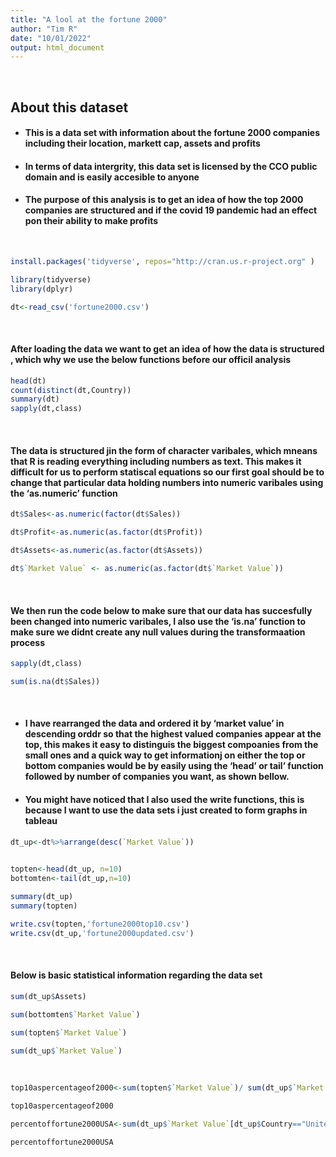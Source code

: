 ```yaml
---
title: "A lool at the fortune 2000"
author: "Tim R"
date: "10/01/2022"
output: html_document
---
```


$~$

## About this dataset

* #### This is a data set with information about the fortune 2000 companies including their location, markett cap, assets and profits 

* #### In terms of data intergrity, this data set is licensed by the CCO public domain and is easily accesible to anyone

* #### The purpose of this analysis is to get an idea of how the top 2000 companies are structured and if the covid 19 pandemic had an effect pon their ability to make profits

$~$



```r

install.packages('tidyverse', repos="http://cran.us.r-project.org" )

library(tidyverse)
library(dplyr)

dt<-read_csv('fortune2000.csv')
```
$~$

#### After loading the data we want to get an idea of how the data is structured , which why we use the below functions before our officil analysis
```r
head(dt)
count(distinct(dt,Country)) 
summary(dt)
sapply(dt,class)
```

$~$

#### The data is structured jin the form of character varibales, which mneans that R is reading everything including numbers as text. This makes it difficult for us to perform statiscal equations so our first goal should be to change that particular data holding numbers into numeric varibales using the 'as.numeric' function
```r
dt$Sales<-as.numeric(factor(dt$Sales))

dt$Profit<-as.numeric(as.factor(dt$Profit))

dt$Assets<-as.numeric(as.factor(dt$Assets))

dt$`Market Value` <- as.numeric(as.factor(dt$`Market Value`))
```

$~$

#### We then run the code below to make sure that our data has succesfully been changed into numeric varibales, I also use the 'is.na' function to make sure we didnt create any null values during the transformaation process
```r
sapply(dt,class)

sum(is.na(dt$Sales))
```

$~$

* #### I have rearranged the data and ordered it by 'market value' in descending orddr so that the highest valued companies appear at the top, this makes it easy to distinguis the biggest compoanies from the small ones and a quick way to get informationj on either the top or bottom companies would be by easily using the 'head' or tail' function followed by number of companies you want, as shown bellow.

* #### You might have noticed that I also used the write functions, this is because I want to use the data sets i just created to form graphs in tableau

```r
dt_up<-dt%>%arrange(desc(`Market Value`))
 

topten<-head(dt_up, n=10)
bottomten<-tail(dt_up,n=10)

summary(dt_up)
summary(topten)

write.csv(topten,'fortune2000top10.csv')
write.csv(dt_up,'fortune2000updated.csv')
```

$~$

#### Below is basic statistical information regarding the data set 
```r
sum(dt_up$Assets)
```


```r
sum(bottomten$`Market Value`)
```


```r
sum(topten$`Market Value`)
```


```r
sum(dt_up$`Market Value`)
```

$~$

```r
top10aspercentageof2000<-sum(topten$`Market Value`)/ sum(dt_up$`Market Value`) * 100

top10aspercentageof2000
```


```r
percentoffortune2000USA<-sum(dt_up$`Market Value`[dt_up$Country=="United States"])/ sum(dt_up$`Market Value`) * 100

percentoffortune2000USA
```

$~$